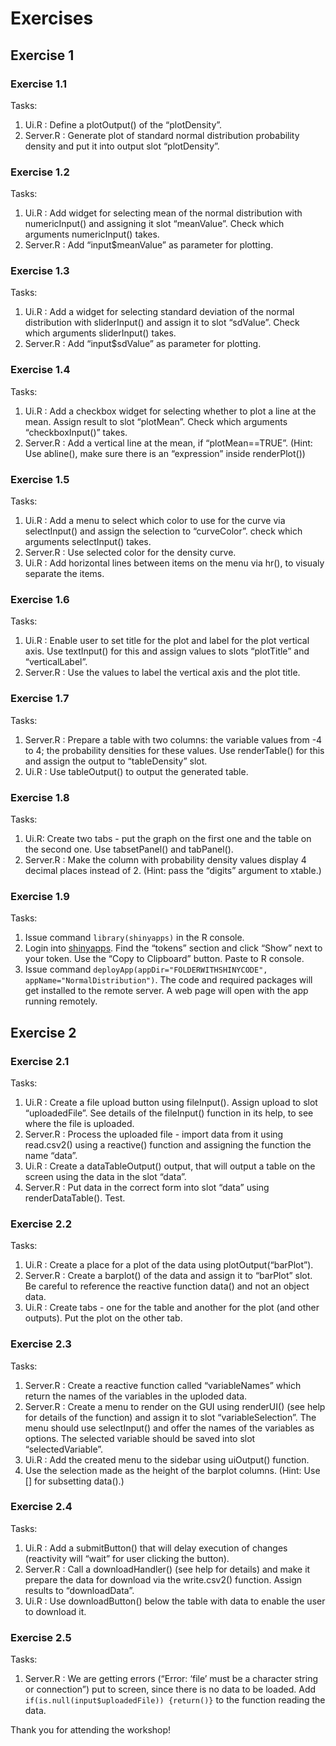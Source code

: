 # Exercises
## Exercise 1
### Exercise 1.1
Tasks:

1. Ui.R : Define a plotOutput() of the "plotDensity".
2. Server.R : Generate plot of standard normal distribution probability density and put it into output slot "plotDensity".

### Exercise 1.2
Tasks:

1. Ui.R : Add widget for selecting mean of the normal distribution with numericInput() and assigning it slot "meanValue". Check which arguments numericInput() takes.
2. Server.R : Add "input$meanValue" as parameter for plotting.

### Exercise 1.3
Tasks:

1. Ui.R : Add a widget for selecting standard deviation of the normal distribution with sliderInput() and assign it to slot "sdValue". Check which arguments sliderInput() takes.
2. Server.R : Add "input$sdValue" as parameter for plotting.

### Exercise 1.4
Tasks:

1. Ui.R : Add a checkbox widget for selecting whether to plot a line at the mean. Assign result to slot "plotMean". Check which arguments "checkboxInput()" takes.
2. Server.R : Add a vertical line at the mean, if "plotMean==TRUE". (Hint: Use abline(), make sure there is an "expression" inside renderPlot())

### Exercise 1.5
Tasks:

1. Ui.R : Add a menu to select which color to use for the curve via selectInput() and assign the selection to "curveColor". check which arguments selectInput() takes. 
2. Server.R : Use selected color for the density curve. 
3. Ui.R : Add horizontal lines between items on the menu via hr(), to visualy separate the items. 

### Exercise 1.6
Tasks:

1. Ui.R : Enable user to set title for the plot and label for the plot vertical axis. Use textInput() for this and assign values to slots "plotTitle" and "verticalLabel".
2. Server.R : Use the values to label the vertical axis and the plot title. 

### Exercise 1.7
Tasks:

1. Server.R : Prepare a table with two columns: the variable values from -4 to 4; the probability densities for these values. Use renderTable() for this and assign the output to "tableDensity" slot. 
2. Ui.R : Use tableOutput() to output the generated table.

### Exercise 1.8
Tasks:

1. Ui.R: Create two tabs - put the graph on the first one and the table on the second one. Use tabsetPanel() and tabPanel().
2. Server.R : Make the column with probability density values display 4 decimal places instead of 2. (Hint: pass the "digits" argument to xtable.)

### Exercise 1.9
Tasks:

1. Issue command `library(shinyapps)` in the R console.
2. Login into [shinyapps](https://www.shinyapps.io/login). Find the "tokens" section and click "Show" next to your token. Use the "Copy to Clipboard" button. Paste to R console.
3. Issue command `deployApp(appDir="FOLDERWITHSHINYCODE", appName="NormalDistribution")`. The code and required packages will get installed to the remote server. A web page will open with the app running remotely. 

## Exercise 2
### Exercise 2.1
Tasks: 

1. Ui.R : Create a file upload button using fileInput(). Assign upload to slot "uploadedFile". See details of the fileInput() function in its help, to see where the file is uploaded. 
2. Server.R : Process the uploaded file - import data from it using read.csv2() using a reactive() function and assigning the function the name "data". 
3. Ui.R : Create a dataTableOutput() output, that will output a table on the screen using the data in the slot "data".
4. Server.R : Put data in the correct form into slot "data" using renderDataTable(). Test.

### Exercise 2.2
Tasks:

1. Ui.R : Create a place for a plot of the data using plotOutput("barPlot").
2. Server.R : Create a barplot() of the data and assign it to "barPlot" slot. Be careful to reference the reactive function data() and not an object data.
3. Ui.R : Create tabs - one for the table and another for the plot (and other outputs). Put the plot on the other tab. 

### Exercise 2.3
Tasks:

1. Server.R : Create a reactive function called "variableNames" which return the names of the variables in the uploded data. 
2. Server.R : Create a menu to render on the GUI using renderUI()  (see help for details of the function) and assign it to slot "variableSelection". The menu should use selectInput() and offer the names of the variables as options. The selected variable should be saved into slot "selectedVariable". 
3. Ui.R : Add the created menu to the sidebar using uiOutput() function. 
4. Use the selection made as the height of the barplot columns. (Hint: Use [] for subsetting data().)

### Exercise 2.4
Tasks: 

1. Ui.R : Add a submitButton() that will delay execution of changes (reactivity will "wait" for user clicking the button). 
2. Server.R : Call a downloadHandler() (see help for details) and make it prepare the data for download via the write.csv2() function. Assign results to "downloadData". 
3. Ui.R : Use downloadButton() below the table with data to enable the user to download it.

### Exercise 2.5
Tasks:

1. Server.R : We are getting errors ("Error: 'file' must be a character string or connection") put to screen, since there is no data to be loaded. Add `if(is.null(input$uploadedFile)) {return()}` to the function reading the data.

Thank you for attending the workshop!

